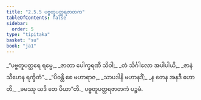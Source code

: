 ```yaml
---
title: "2.5.5 ပဗ္ဗတူပတ္ထရဇာတက"
tableOfContents: false
sidebar:
  order: 5
type: "tipitaka"
basket: "su"
book: "ja1"
---
```



<DynamicBreadcrumb />

<Division number="89" book="ja1" e="ch" v="22" p="51">

<Paragraph number="482" type="verses" book="ja1">
_“ပဗ္ဗတူပတ္ထရေ ရမ္မေ,_  
_ဇာတာ ပေါက္ခရဏီ သိဝါ;_  
_တံ သိင်္ဂါလော အပါပါယိ,_  
_ဇာနံ သီဟေန ရက္ခိတံ”._  

</Paragraph>

</Division>
<Division number="90" book="ja1" e="ch" v="22" p="51">

<Paragraph number="483" type="verses" book="ja1">
_“ပိဝန္တိ စေ မဟာရာဇ,_  
_သာပဒါနိ မဟာနဒိံ;_  
_န တေန အနဒီ ဟောတိ,_  
_ခမဿု ယဒိ တေ ပိယာ”တိ._  


</Paragraph>
</Division>

<Paragraph number="484" type="center" book="ja1">
ပဗ္ဗတူပတ္ထရဇာတကံ ပဉ္စမံ.
</Paragraph>